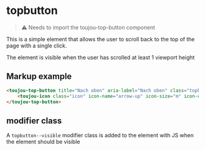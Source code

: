 # topbutton

> ⚠️ Needs to import the toujou-top-button component

This is a simple element that allows the user to scroll back to the top of the page with a single click.

The element is visible when the user has scrolled at least 1 viewport height

## Markup example
```html
<toujou-top-button title="Nach oben" aria-label="Nach oben" class="topbutton" role="button" aria-hidden="false" visible="">
    <toujou-icon class="icon" icon-name="arrow-up" icon-size="m" icon-color="primary"></toujou-icon>
</toujou-top-button>
```

## modifier class
A `topbutton--visible` modifier class is added to the element with JS when the element should be visible
